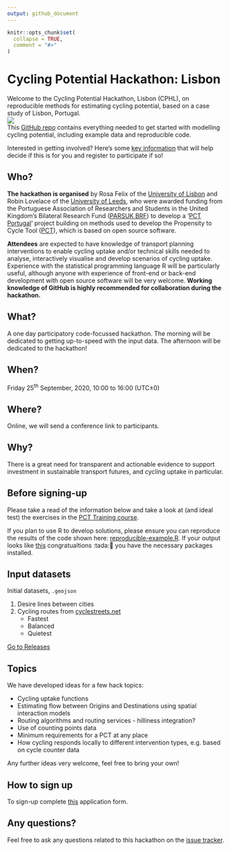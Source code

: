 ```yaml
---
output: github_document
---
```


<!-- README.md is generated from README.Rmd. Please edit that file -->

```r
knitr::opts_chunk$set(
  collapse = TRUE,
  comment = "#>"
)
```

# Cycling Potential Hackathon: Lisbon

<!-- badges: start -->
<!-- badges: end -->

Welcome to the Cycling Potential Hackathon, Lisbon (CPHL), on reproducible methods for estimating cycling potential, based on a case study of Lisbon, Portugal.   
![](https://user-images.githubusercontent.com/1825120/87960376-21e40a00-caac-11ea-8103-5948dfcd3a25.jpg)  
This [GitHub repo](https://github.com/U-Shift/cyclingpotential-hack) contains everything needed to get started with modelling cycling potential, including example data and reproducible code.

Interested in getting involved?
Here's some [key information](https://en.wikipedia.org/wiki/Five_Ws) that will help decide if this is for you and register to participate if so!

## Who?

**The hackathon is organised** by Rosa Felix of the [University of Lisbon](http://ushift.tecnico.ulisboa.pt/team-rosa-felix/)  and Robin Lovelace of the [University of Leeds](https://environment.leeds.ac.uk/transport/staff/953/dr-robin-lovelace), who were awarded funding from the Portuguese Association of Researchers and Students in the United Kingdom's Bilateral Research Fund ([PARSUK BRF](https://en.parsuk.pt/brf)) to develop a '[PCT Portugal](http://ushift.tecnico.ulisboa.pt/pct-portugal/)' project building on methods used to develop the Propensity to Cycle Tool ([PCT](https://www.pct.bike/)), which is based on open source software.

**Attendees** are expected to have knowledge of transport planning interventions to enable cycling uptake and/or technical skills needed to analyse, interactively visualise and develop scenarios of cycling uptake.
Experience with the statistical programming language R will be particularly useful, although anyone with experience of front-end or back-end development with open source software will be very welcome.
**Working knowledge of GitHub is highly recommended for collaboration during the hackathon.**

## What?

A one day participatory code-focussed hackathon.
The morning will be dedicated to getting up-to-speed with the input data.
The afternoon will be dedicated to the hackathon!

## When?

Friday 25^th^ September, 2020, 10:00 to 16:00 (UTC±0)

## Where?

Online, we will send a conference link to participants.

## Why?

There is a great need for transparent and actionable evidence to support investment in sustainable transport futures, and cycling uptake in particular.

## Before signing-up

Please take a read of the information below and take a look at (and ideal test) the exercises in the [PCT Training course](https://itsleeds.github.io/pct/articles/pct_training.html).

If you plan to use R to develop solutions, please ensure you can reproduce the results of the code shown here: [reproducible-example.R](https://github.com/U-Shift/cyclingpotential-hack/blob/master/code/reproducible-example.R). If your output looks like [this](https://github.com/U-Shift/cyclingpotential-hack/blob/master/reproducible-example.md) congratualtions :tada:🎉 you have the necessary packages installed.

## Input datasets

Initial datasets, `.geojson`  

1. Desire lines between cities  
2. Cycling routes from [cyclestreets.net](cyclestreets.net)
    - Fastest  
    - Balanced  
    - Quietest  
 
[Go to Releases](https://github.com/U-Shift/cyclingpotential-hack/releases/)

## Topics

We have developed ideas for a few hack topics:

* Cycling uptake functions  
* Estimating flow between Origins and Destinations using spatial interaction models  
* Routing algorithms and routing services - hilliness integration?  
* Use of counting points data  
* Minimum requirements for a PCT at any place
* How cycling responds locally to different intervention types, e.g. based on cycle counter data

Any further ideas very welcome, feel free to bring your own!

## How to sign up

To sign-up complete [this](https://ushift.tecnico.ulisboa.pt/~ushift.daemon/limesurvey/629464) application form.

## Any questions?

Feel free to ask any questions related to this hackathon on the [issue tracker](https://github.com/U-Shift/cyclingpotential-hack/issues).
